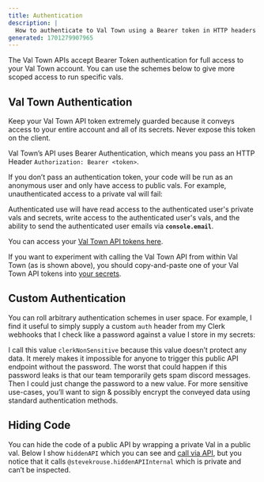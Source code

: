 ```yaml
---
title: Authentication
description: |
  How to authenticate to Val Town using a Bearer token in HTTP headers
generated: 1701279907965
---
```



The Val Town APIs accept Bearer Token authentication for full access to your Val
Town account. You can use the schemes below to give more scoped access to run
specific vals.

## Val Town Authentication

Keep your Val Town API token extremely guarded because it conveys access to your
entire account and all of its secrets. Never expose this token on the client.

Val Town’s API uses Bearer Authentication, which means you pass an HTTP Header
`Authorization: Bearer <token>`.

If you don’t pass an authentication token, your code will be run as an anonymous
user and only have access to public vals. For example, unauthenticated access to
a private val will fail:

<Val url="https://www.val.town/embed/stevekrouse.privateAPIUnauthenticated" />

Authenticated use will have read access to the authenticated user's private vals
and secrets, write access to the authenticated user's vals, and the ability to
send the authenticated user emails via **`console.email`**.

<Val url="https://www.val.town/embed/stevekrouse.privateAPIAuthenticated" />

You can access your
[Val Town API tokens here](https://www.val.town/settings/api).

If you want to experiment with calling the Val Town API from within Val Town (as
is shown above), you should copy-and-paste one of your Val Town API tokens into
[your secrets](https://www.val.town/settings/secrets).

## Custom Authentication

You can roll arbitrary authentication schemes in user space. For example, I find
it useful to simply supply a custom `auth` header from my Clerk webhooks that I
check like a password against a value I store in my secrets:

<Val url="https://www.val.town/embed/stevekrouse.handleDiscordNewUser" />

I call this value `clerkNonSensitive` because this value doesn’t protect any
data. It merely makes it impossible for anyone to trigger this public API
endpoint without the password. The worst that could happen if this password
leaks is that our team temporarily gets spam discord messages. Then I could just
change the password to a new value. For more sensitive use-cases, you’ll want to
sign & possibly encrypt the conveyed data using standard authentication methods.

## Hiding Code

You can hide the code of a public API by wrapping a private Val in a public val.
Below I show `hiddenAPI` which you can see and
[call via API](https://api.val.town/v1/run/stevekrouse.hiddenAPI?args=[%22hi%22]),
but you notice that it calls `@stevekrouse.hiddenAPIInternal` which is private
and can’t be inspected.

<Val url="https://www.val.town/embed/stevekrouse.hiddenAPI" />
